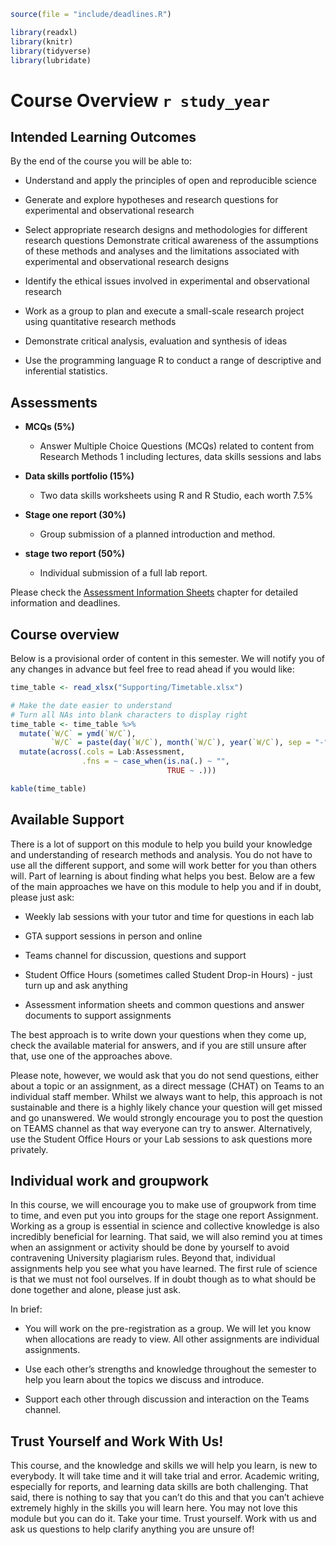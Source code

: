 ```r
source(file = "include/deadlines.R")

library(readxl)
library(knitr)
library(tidyverse)
library(lubridate)
```

# Course Overview `r study_year` {#Course_overview}

## Intended Learning Outcomes

By the end of the course you will be able to:

- Understand and apply the principles of open and reproducible science

- Generate and explore hypotheses and research questions for experimental and observational research

- Select appropriate research designs and methodologies for different research questions
Demonstrate critical awareness of the assumptions of these methods and analyses and the limitations associated with experimental and observational research designs

- Identify the ethical issues involved in experimental and observational research

- Work as a group to plan and execute a small-scale research project using quantitative research methods
- Demonstrate critical analysis, evaluation and synthesis of ideas

- Use the programming language R to conduct a range of descriptive and inferential statistics.

## Assessments

- **MCQs (5%)**

    - Answer Multiple Choice Questions (MCQs) related to content from Research Methods 1 including lectures, data skills sessions and labs

- **Data skills portfolio (15%)**

    - Two data skills worksheets using R and R Studio, each worth 7.5%

- **Stage one report (30%)**

    - Group submission of a planned introduction and method. 

 - **stage two report (50%)** 
 
    - Individual submission of a full lab report.

Please check the [Assessment Information Sheets](#AIS) chapter for detailed information and deadlines.

## Course overview

Below is a provisional order of content in this semester. We will notify you of any changes in advance but feel free to read ahead if you would like:

```r
time_table <- read_xlsx("Supporting/Timetable.xlsx")

# Make the date easier to understand 
# Turn all NAs into blank characters to display right
time_table <- time_table %>% 
  mutate(`W/C` = ymd(`W/C`),
         `W/C` = paste(day(`W/C`), month(`W/C`), year(`W/C`), sep = "-")) %>% 
  mutate(across(.cols = Lab:Assessment,
                .fns = ~ case_when(is.na(.) ~ "",
                                   TRUE ~ .)))

kable(time_table)
```

## Available Support

There is a lot of support on this module to help you build your knowledge and understanding of research methods and analysis. You do not have to use all the different support, and some will work better for you than others will. Part of learning is about finding what helps you best. Below are a few of the main approaches we have on this module to help you and if in doubt, please just ask:

- Weekly lab sessions with your tutor and time for questions in each lab

- GTA support sessions in person and online

- Teams channel for discussion, questions and support

- Student Office Hours (sometimes called Student Drop-in Hours)  - just turn up and ask anything

- Assessment information sheets and common questions and answer documents to support assignments

The best approach is to write down your questions when they come up, check the available material for answers, and if you are still unsure after that, use one of the approaches above.

Please note, however, we would ask that you do not send questions, either about a topic or an assignment, as a direct message (CHAT) on Teams to an individual staff member. Whilst we always want to help, this approach is not sustainable and there is a highly likely chance your question will get missed and go unanswered. We would strongly encourage you to post the question on TEAMS channel as that way everyone can try to answer. Alternatively, use the Student Office Hours or your Lab sessions to ask questions more privately.

## Individual work and groupwork

In this course, we will encourage you to make use of groupwork from time to time, and even put you into groups for the stage one report Assignment. Working as a group is essential in science and collective knowledge is also incredibly beneficial for learning. That said, we will also remind you at times when an assignment or activity should be done by yourself to avoid contravening University plagiarism rules. Beyond that, individual assignments help you see what you have learned. The first rule of science is that we must not fool ourselves. If in doubt though as to what should be done together and alone, please just ask.

In brief:

- You will work on the pre-registration as a group. We will let you know when allocations are ready to view. All other assignments are individual assignments.

- Use each other’s strengths and knowledge throughout the semester to help you learn about the topics we discuss and introduce.

- Support each other through discussion and interaction on the Teams channel.

## Trust Yourself and Work With Us!

This course, and the knowledge and skills we will help you learn, is new to everybody. It will take time and it will take trial and error. Academic writing, especially for reports, and learning data skills are both challenging. That said, there is nothing to say that you can't do this and that you can't achieve extremely highly in the skills you will learn here. You may not love this module but you can do it. Take your time. Trust yourself. Work with us and ask us questions to help clarify anything you are unsure of!
